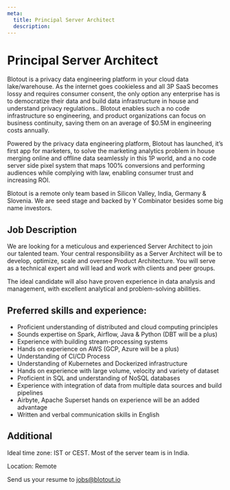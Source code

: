 ```yaml
---
meta:
  title: Principal Server Architect
  description:
---
```



<MDX>
  <div className="blog-header">
    <h1>Principal Server Architect</h1>
  </div>
  <div className='content-wrapper'>

Blotout is a privacy data engineering platform in your cloud data lake/warehouse. As the internet goes cookieless and all 3P SaaS becomes lossy and requires consumer consent, the only option any enterprise has is to democratize their data and build data infrastructure in house and understand privacy regulations.. Blotout enables such a no code infrastructure so engineering, and product organizations can focus on business continuity, saving them on an average of $0.5M in engineering costs annually.

Powered by the privacy data engineering platform, Blotout has launched, it’s first app for marketers, to solve the marketing analytics problem in house merging online and offline data seamlessly in this 1P world, and a no code server side pixel system that maps 100% conversions and performing audiences while complying with law, enabling consumer trust and increasing ROI.

Blotout is a remote only team based in Silicon Valley, India, Germany & Slovenia. We are seed stage and backed by Y Combinator besides some big name investors.

## Job Description

We are looking for a meticulous and experienced Server Architect to join our talented team. Your central responsibility as a Server Architect will be to develop, optimize, scale and oversee Product Architecture. You will serve as a technical expert and will lead and work with clients and peer groups.

The ideal candidate will also have proven experience in data analysis and management, with excellent analytical and problem-solving abilities.

## Preferred skills and experience:

- Proficient understanding of distributed and cloud computing principles
- Sounds expertise on Spark, Airflow, Java & Python (DBT will be a plus)
- Experience with building stream-processing systems
- Hands on experience on AWS (GCP, Azure will be a plus)
- Understanding of CI/CD Process
- Understanding of Kubernetes and Dockerized infrastructure
- Hands on experience with large volume, velocity and variety of dataset
- Proficient in SQL and understanding of NoSQL databases
- Experience with integration of data from multiple data sources and build pipelines
- Airbyte, Apache Superset hands on experience will be an added advantage
- Written and verbal communication skills in English

## Additional

Ideal time zone: IST or CEST. Most of the server team is in India.

Location: Remote

Send us your resume to jobs@blotout.io

  </div>
</MDX>
